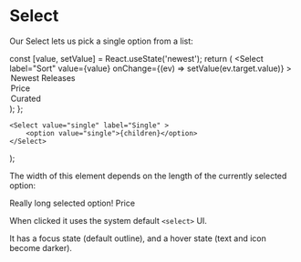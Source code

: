 
<Meta title="Select" component={Select} />

# Select

Our Select lets us pick a single option from a list:

  const [value, setValue] = React.useState('newest');
  return (
    <Select
      label="Sort"
      value={value}
      onChange={(ev) => setValue(ev.target.value)}
    >
      <option value="newest">Newest Releases</option>
      <option value="price">Price</option>
      <option value="curated">Curated</option>
    </Select>
  );
};

    <Select value="single" label="Single" >
        <option value="single">{children}</option>
    </Select>
);

<Story name="Default">
  <ManagedSelect />
</Story>

The width of this element depends on the length of the currently selected option:

<SingleSelect>Really long selected option!</SingleSelect> <SingleSelect>Price</SingleSelect>

When clicked it uses the system default `<select>` UI.

It has a focus state (default outline), and a hover state (text and icon become darker).
